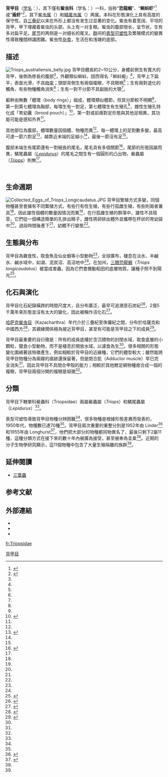 {{noteTA
|1=zh-cn:冷鲎虫; zh-tw:麟尾蟲;
}}
{{Automatic Taxobox
| image = Triops australiensis.JPG
| image_caption = [[蟹形鲎虫|蟹形鲎虫]] ''Triops australiensis''
| image2 = LepidurusApus.jpg
| image2_caption = ''Lepidurus apus''
| fossil_range = {{fossil_range|石炭纪|最近}}
| authority = {{link-en|路德维希·凯尔哈克|Ludwig Keilhack|Keilhack}}, 1909
| taxon = Triopsidae
| subdivision_ranks = 屬
| subdivision = 
*[[鳞尾虫属|鳞尾虫属]] ''Lepidurus'' <small>Leach, 1819</small>
*[[鲎虫属|鲎虫属]] ''Triops'' <small>Schrank, 1803</small>
}}
'''背甲目'''（[[学名|学名]]：{{lang|la|Notostraca}}），其下僅有'''鲎虫科'''（学名：{{lang|la|Triopsidae}}）一科，俗称“'''恐龍蝦'''”、“'''蝌蚪虾'''”<ref name="Light">{{cite book |author=Denton Belk |chapter=Branchiopoda |editor=Sol Felty Light & James T. Carlton |year=2007 |title=The Light and Smith Manual: Intertidal Invertebrates from Central California to Oregon |edition=4th |publisher=University of California Press |isbn=9780520239395 |pages=414–417 |url=http://books.google.co.uk/books?id=64jgZ1CfmB8C&pg=PA417}}</ref>或“'''盾虾'''”<ref name="Lowry">{{cite web |url=http://crustacea.net/crustace/www/notostra.htm |author=J. K. Lowry |work=Crustacea, the Higher Taxa: Description, Identification, and Information Retrieval |date=1999-10-02 |title=Notostraca (Branchiopoda) |publisher= |accessdate=2011-02-07 |archive-url=https://web.archive.org/web/20110723062941/http://crustacea.net/crustace/www/notostra.htm |archive-date=2011-07-23 |dead-url=yes }}</ref>，其下[[鲎虫属|鲎虫属]]（{{lang|la|''Triops''}}）和[[鳞尾虫属|鳞尾虫属]]（{{lang|la|''Lepidurus''}}）两属。本科在形態演化上具有高度的保守性，自[[三叠纪|三叠纪]]以来在外形上都没有发生过显著的变化。鲎虫有着宽阔、平坦的背甲，甲下埋藏着鲎虫的头部，头上有一对复眼。鲎虫的腹部很长，呈节状，生有多对扁平足。[[尾节|尾节]]的两侧是一对细长的尾叉。[[分類單元|群]]间的[[表型可塑性|表型可塑性]]及繁殖模式的變異性導致種間辨識困難。鲎虫性[[杂食性|杂食]]，生活在{{link-en|暂时性水池|temporary pool}}和浅塘的底部。

==描述==
[[File:Triops_australiensis_belly.jpg|thumb]]
背甲目體長約2~10公分，身體前側生有寬大的背甲，後側為修長的腹部<ref name="Light"/>，外觀類似蝌蚪，因而得名「蝌蚪蝦」<ref name="Light" />，背甲上下扁平，表面光滑，不具[[吻突|吻突]]；頭部背側生有兩個複眼，不具眼柄<ref name="Light" />；生有兩對退化的觸角，有些物種觸角消失<ref name="Lowry"/>；生有一對不分節不具副肢的大顎<ref name="Lowry" />。

軀幹由無數「體環（body rings）」組成，體環類似體節，但其分節較不明顯<ref name="Light" />，第一到第七體環為胸部，每環生有一對足，第七體環生有生殖孔<ref name="Light" />，雌性生殖孔特化成「育幼囊（brood pouch）」<ref name="Pennak">{{cite book|author=Douglas Grant Smith|year=2001|title=Pennak's freshwater invertebrates of the United States: Porifera to Crustacea|edition=4th|publisher=[[John_Wiley_and_Sons|John Wiley and Sons]]|isbn=978-0-471-35837-4|url=https://books.google.com/books?id=GqIctb8IqPoC&pg=PA431}}</ref>，第一對或前兩對足形態與其他足相異，其功能可能是感知外界<ref name="Pennak" />。

其他部位為腹部，體環數量因個體、物種而異<ref name="Light" />，每一體環上的足對數多變，最高可達一節六對足<ref name="Ax">{{cite book|author=Peter Ax|year=2000|title=Multicellular Animals. The Phylogenetic System of the Metazoa. Volume II|publisher=[[Springer_Science+Business_Media|Springer]]|isbn=978-3-540-67406-1|chapter=Notostraca|pages=158–159|url=https://books.google.com/books?id=FweHI7uZ198C&pg=PA158}}</ref>，越靠近末端的足越小<ref name="Pennak" />，最後一節沒有足<ref name="Light" />。

腹部末端生有尾節還有一對細長的尾毛，尾毛具有多個關節<ref name=":0">{{cite book|title=The Invertebrata|edition=4th|year=1961|publisher=[[Cambridge_University_Press|Cambridge University Press]]|chapter=Subclass 1. Branchiopoda|pages=368–375|url=https://books.google.com/books?id=7FM8AAAAIAAJ&pg=PA373}}</ref>，尾節的形態因屬而異，鱗尾蟲屬（''[[Lepidurus|Lepidurus]]''）的尾毛之間生有一個圓形的凸出物，鱟蟲屬（''[[Triops|Triops]]''）則無<ref name="Light" />。

<br />

==生命週期==
[[File:Collected_Eggs_of_Triops_Longicaudatus.JPG|thumb]]
背甲目繁殖方式多變，同個物種甚至會擁有不同繁殖方式，有些行有性生殖，有些行孤雌生殖，有些則兩者兼具<ref name="Light" />，因此雄性個體的數量因情況而異<ref name="Pennak" />，在行孤雌生殖的群落中，雄性不具陰莖，它們從一個構造簡單的孔排出精子，雌性將卵排出體外並攜帶在杯狀的育幼袋中<ref name="Pennak" />，過段時間後產下<ref name="Ax" />，幼體不行變態<ref name="Lowry" />。

==生態與分布==
背甲目為雜食性，取食魚及仙女蝦等小型動物<ref name="Light" />，全球廣布，棲息在淡水、半鹹水、鹹水域中，如湖、泥炭沼、高沼地中<ref name="Lowry" />。在加州，[[三眼恐龍蝦|三眼恐龍蝦]]（''Triops longicaudatus''）被當成害蟲，因為它們會攪動稻田的底層物質，讓種子照不到陽光<ref name=":1">{{cite book|author=Hugh F. Clifford|year=1991|title=Aquatic Invertebrates of Alberta: an Illustrated Guide|publisher=[[University_of_Alberta|University of Alberta]]|isbn=978-0-88864-234-9|chapter=Notostraca: tadpole shrimp|pages=144–145|url=https://books.google.com/books?id=8UQ4jHev6voC&pg=PA144}}</ref>。

==化石與演化==
背甲目化石紀錄橫跨的時間尺度大，且分布廣泛，最早可追溯至石炭紀<ref name=":2">{{cite book|author1=Atte Korhola|author2=Milla Rautio|lastauthoramp=yes|year=2001|chapter=Cladocera and other branchiopod crustaceans|pages=5–41|editor1=John P. Smol|editor2=Harry John Betteley Birks|editor3=William M. Last|title=Tracking Environmental Change Using Lake Sediments. Volume 4: Zoological Indicators|publisher=[[Kluwer_Academic_Publishers|Kluwer Academic Publishers]]|isbn=978-1-4020-0658-6|url=https://books.google.com/books?id=p-bwPq3P1YwC&pg=PA30}}</ref>，2億5千萬年來形態並沒有太大的變化，因此被稱作活化石<ref name=":4">{{Cite journal|title=Global diversity of large branchiopods (Crustacea: Branchiopoda) in freshwater|url=https://doi.org/10.1007/s10750-007-9119-9|last=Brendonck|first=Luc|last2=Rogers|first2=D. Christopher|date=2008-01-01|journal=Hydrobiologia|issue=1|doi=10.1007/s10750-007-9119-9|volume=595|pages=167–176|language=en|issn=1573-5117|last3=Olesen|first3=Jorgen|last4=Weeks|first4=Stephen|last5=Hoeh|first5=Walter R.}}</ref>。

[[哈萨克鲎虫目|哈萨克鲎虫目]]（Kazacharthra）年代介於三疊紀至侏儸紀之間，分布於哈薩克和中國西方<ref name="Liu">{{cite journal|title=New materials of Late Triassic Kazacharthra from Xinjaing|url=http://europepmc.org/abstract/CBA/295478/reload=0;jsessionid=ZLmTAb0szp8TXnYtpqjL.4|last=Liu|first=Hongfu|journal=Acta Palaeontologica Sinica|issue=35|year=1996|volume=4|pages=490–494|access-date=2019-02-06|archive-date=2013-04-14|archive-url=https://archive.today/20130414172059/http://europepmc.org/abstract/CBA/295478/reload=0;jsessionid=ZLmTAb0szp8TXnYtpqjL.4|dead-url=yes}}</ref>，其親緣關係極為接近背甲目，甚至有可能是背甲目之下的成員<ref name=":3">{{cite book|author=Marjorie L. Reaka-Kudla|year=2002|chapter=Habitat specialization and its relation to conservation policy in Crustacea|pages=211–221|editor=Elva Escobar-Briones & Fernando Alvarez|title=Modern Approaches to the Study of Crustacea|publisher=[[Springer_Science+Business_Media|Springer]]|isbn=978-0-306-47366-1}}</ref>。

背甲目最重要的自衍徵是：所有的成員底棲於含沉積物的封閉水域，取食底層的小顆粒，獵食小型動物，而不是棲息於開放水域，以濾食為生<ref name="Ax" />。很多相關的形態變化圍繞著該特徵產生，例如相較於背甲目的近緣種，它們的體型較大；雖然能將背甲目物種分為兩瓣的痕跡還保留著，但是閉合肌（Adductor muscle）早已完全消失<ref name="Ax" />，因此背甲目不具閉合甲殼的能力；相較於其他鰓足綱物種癒合成一個的複眼，背甲目兩個分開的複眼是祖徵<ref name="Ax" />。
<!--
The metamerism of the trunk of Notostraca is unique. Whereas each of the first eleven thoracic segments in them has one pair of limbs, the next 16 to 20 segments have several pairs each - from two to six pairs on each segment, the number of pairs per segment increasing rearward while the size of the limbs decreases. Such polypody is a unique phenomenon. It is usually attributed to fusion of segments or to their failure to develop. F. Linder states that in the postembryonic development of Conchostraca the individualisation of each new segment begins on the ventral side, and in some cases is not completed: the author attributed the polypody of Notostraca to that process. In fact, not only the limbs of Notostraca but also other metameric organs on their ventral side are subject to 'multiplication': the metamerism of the ventral nerve chain and the ventral muscles agrees with the metamerism of the limbs, and not with that of the cuticle and of the longitudinal musculature of the dorsal side of the body. Apart from their polypody, the postgenital thoracic segments of Notostraca differ considerably from the pregenital segments, in both the structure of their musculature and that of the peripheral nerves innervating it. Because of all these differences, carcinologists often regard only the pregenital segments of Notostraca and Conchostraca as thoracic, and classify all the rest as abdominal. The last four to fifteen segments of the body of Notostraca have no limbs ..., which ends in the anal lobe, with paired filamentous cerci. The separate species of Notostraca differ among themselves in the number of postgenital (polypodous) segments, the number of limbs, and the number of limbless abdominal segments; these numbers vary even within each separate species. Inconstancy of numbers of body segments within a species is a very primitive feature, and very rare among arthropods; except for Notostraca and Conchostraca, such inconstancy is known only among some trilobites and myriapods.
<ref>{{cite book |author=D. R. Khanna |year=2004 |title=Biology of Arthropoda |publisher=[[Discovery_Publishing_House|Discovery Publishing House]] |isbn=978-81-7141-897-8 |chapter=Segmentation in arthropods |pages=316–394 |url=https://books.google.com/books?id=Hd4OEDo4gbwC&pg=PA349}}</ref>
-->

==分類==
背甲目下轄單科鱟蟲科（Triopsidae）兩屬鱟蟲屬（''Triops''）和鱗尾蟲屬（''Lepidurus''）<ref name=":4" />。

表型可塑性導致背甲目物種分辨困難<ref name=":4" />，很多物種是根據形態差異而發表的，1950年代，物種數已達70種<ref name=":4" />。背甲目兩次重要的重整分別是1952年由 Linder<ref>{{cite journal|title=Contributions to the morphology and taxonomy of the Branchiopoda Notostraca, with special reference to the North American species|author=Folke Linder|url=http://biostor.org/reference/3963|journal=[[Proceedings_of_the_United_States_National_Museum|Proceedings of the United States National Museum]]|issue=3291|doi=10.5479/si.00963801.102-3291.1|year=1952|volume=102|pages=1–69|access-date=2019-02-06|archive-date=2012-10-24|archive-url=https://web.archive.org/web/20121024150433/http://biostor.org/reference/3963|dead-url=no}}</ref>和1955年由 Longhurst<ref>{{cite journal|title=A review of the Notostraca|author=Alan R. Longhurst|url=http://biostor.org/reference/1299|journal=[[Bulletin_of_the_British_Museum_(Natural_History)|Bulletin of the British Museum (Natural History)]]|issue=1|year=1955|volume=3|pages=1–57|access-date=2019-02-06|archive-date=2012-03-04|archive-url=https://web.archive.org/web/20120304084649/http://biostor.org/reference/1299|dead-url=no}}</ref>，他們把大部分的物種都同物異名了，最後只剩下2屬11種，這種分類方式在接下來的數十年內被廣為接受，甚至被奉為圭臬<ref name=":4" />。近期的分子生物學研究顯示，這11個物種中包含了大量生殖隔離的族群<ref name=":4" />。

==延伸閱讀==
*[[三葉蟲|三葉蟲]]

== 参考文献 ==
{{reflist}}

==外部連結==
{{Commons category}}
*{{ARKive|3=''Triops cancriformis''}}
*{{cite web |url=http://www.ipm.ucdavis.edu/PMG/r682500111.html |title=Tadpole shrimp. Scientific name: ''Triops longicaudatus'' |work=UC Pest Management Guidelines |publisher=[[University_of_California,_Davis|University of California, Davis]] |date=February 2009 |author1=L. D. Godfrey  |author2=L. A. Espino |lastauthoramp=yes }}
*{{Wikispecies-inline}}

{{Taxonbar|from=Q3344541}}

{{Authority control}}

[[Category:背甲目|]]

[[fr:Triopsidae|fr:Triopsidae]]